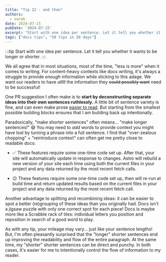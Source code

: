 ```yaml
---
title: "Tip 22 - and then"
authors:
  - sarah
date: 2024-07-15
pubDate: '2024-07-15'
excerpt: "Start with one idea per sentence. Let it tell you whether it wants to be longer or shorter."
tags: ["docs tips", "50 tips in 50 days"]
---
```


:::tip
Start with one idea per sentence. Let it tell you whether it wants to be longer or shorter.
:::

We all agree that in most situations, most of the time, "less is more" when it comes to writing. For content-heavy contexts like docs writing, it's always a struggle to provide *enough* information while sticking to this adage. We want our readers to have *alllll* the information they ~~could possibly want~~ need to be successful!



One PR suggestion I often make is to **start by deconstructing separate ideas into their own sentences ruthlessly.** A little bit of sentence variety is fine, and can even make prose [easier to read](https://www.redwoodink.com/resources/why-varying-sentence-length-engages-your-reader). But starting from the smallest possible building blocks ensures that I am building back up intentionally. 

Paradoxically, "make shorter sentences" often means... "make longer sentences!" 😅 You may need to *add* words to provide context you might have lost by turning a phrase into a full sentence. I find that "over-zealous chopping" + "reintroduce context" can often get me pretty close to readable docs:

- ✅ These features require some one-time code set up. After that, your site will automatically update in response to changes. Astro will rebuild a new version of your site each time using both the current files in your project and any data returned by the most recent fetch calls.

- 😐 These features require some one-time code set up, then will re-run at build time and return updated results based on the current files in your project and any data returned by the most recent fetch call.

Another advantage to splitting and recombining ideas: it can be easier to spot a better (re)grouping of these ideas than you originally had. Docs isn't a jigsaw puzzle with only one correct spot for each piece! Docs is maybe more like a Scrabble rack of tiles: individual letters you position and reposition in search of a good word to play.

As with any tip, your mileage may vary... just like your sentence lengths! But, I'm often pleasantly surprised that the "longer" shorter sentences end up improving the readability and flow of the entire paragraph. At the same time, my "shorter" shorter sentences can be direct and punchy. In both cases, it's easier for me to intentionally control the flow of information to my reader.


<LinkCard title="See the whole list of tips!" href="/blog/50-docs-tips-in-50-days" />